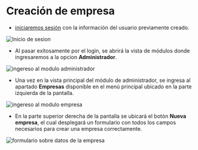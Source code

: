 
# Creación de empresa

- [iniciaremos sesión](https://cms.citas-multisalud.com/) con la información del usuario previamente creado.

<div className="image-zoom-wrapper">
  <Zoom>
    <Image
      src="/InicioSesion.webp"
      alt="Inicio de sesion"
      width={400}
      height={300}
      unoptimized
    />
  </Zoom>
</div>

- Al pasar exitosamente por el login, se abrirá la vista de módulos donde ingresaremos a la opcion **Administrador**.

<div className="image-zoom-wrapper">
  <Zoom>
    <Image
      src="/ModuloAdmin.webp"
      alt="ingereso al modulo administrador"
      width={700}
      height={300}
      unoptimized
    />
  </Zoom>
</div>

- Una vez en la vista principal del módulo de administrador, se ingresa al apartado **Empresas** disponible en el menú principal ubicado en la parte izquierda de la pantalla.

<div className="image-zoom-wrapper">
  <Zoom>
    <Image
      src="/moduloEmpresa.webp"
      alt="ingereso al modulo empresa"
      width={700}
      height={300}
      unoptimized
    />
  </Zoom>
</div>

- En la parte superior derecha de la pantalla se ubicará el botón **Nueva empresa**, el cual desplegará un formulario con todos los campos necesarios para crear una empresa correctamente.

<div className="image-zoom-wrapper">
  <Zoom>
    <Image
      src="/formularioEmpresa.webp"
      alt="formulario sobre datos de la empresa"
      width={700}
      height={300}
      unoptimized
    />
  </Zoom>
</div>